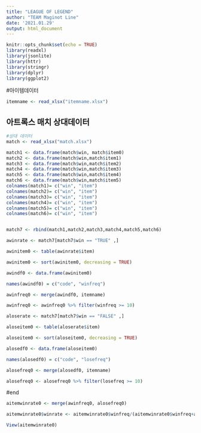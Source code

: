 ---
title: "LEAGUE OF LEGEND"
author: "TEAM Maginot Line"
date: '2021.01.29'
output: html_document
---

```{r setup, include=FALSE}
knitr::opts_chunk$set(echo = TRUE)
library(readxl)
library(jsonlite)
library(httr)
library(stringr)
library(dplyr)
library(ggplot2)
```

#아이템데이터
```{r}
itemname <- read_xlsx("itemname.xlsx")
```

## 아트록스 매치 상대데이터
```{r}
#상대 데이터
match <- read_xlsx("match.xlsx")

match1 <- data.frame(match$win, match$item0)
match2 <- data.frame(match$win,match$item1)
match3 <- data.frame(match$win,match$item2)
match4 <- data.frame(match$win,match$item3)
match5 <- data.frame(match$win,match$item4)
match6 <- data.frame(match$win,match$item5)
colnames(match1)= c("win", "item")
colnames(match2)= c("win", "item")
colnames(match3)= c("win", "item")
colnames(match4)= c("win", "item")
colnames(match5)= c("win", "item")
colnames(match6)= c("win", "item")


match7 <- rbind(match1,match2,match3,match4,match5,match6)
```



```{r}
awinrate <- match7[match7$win == "TRUE" ,]

awinitem0 <- table(awinrate$item)

awinitem0 <- sort(awinitem0, decreasing = TRUE)

awindf0 <- data.frame(awinitem0)

names(awindf0) = c("code", "winfreq")

awinfreq0 <- merge(awindf0, itemname)

awinfreq0 <- awinfreq0 %>% filter(winfreq >= 10)

```


```{r}
aloserate <- match7[match7$win == "FALSE" ,]

aloseitem0 <- table(aloserate$item)

aloseitem0 <- sort(aloseitem0, decreasing = TRUE)

alosedf0 <- data.frame(aloseitem0)

names(alosedf0) = c("code", "losefreq")

alosefreq0 <- merge(alosedf0, itemname)

alosefreq0 <- alosefreq0 %>% filter(losefreq >= 10)
```

#end
```{r}
aitemwinrate0 <- merge(awinfreq0, alosefreq0)

aitemwinrate0$winrate <- aitemwinrate0$winfreq/(aitemwinrate0$winfreq+aitemwinrate0$losefreq)

View(aitemwinrate0)
```